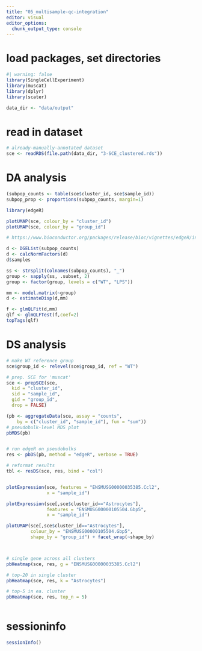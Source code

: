 ```yaml
---
title: "05_multisample-qc-integration"
editor: visual
editor_options: 
  chunk_output_type: console
---
```


# load packages, set directories

```r
#| warning: false
library(SingleCellExperiment)
library(muscat)
library(dplyr)
library(scater)

data_dir <- "data/output"
```

# read in dataset

```r
# already-manually-annotated dataset
sce <- readRDS(file.path(data_dir, "3-SCE_clustered.rds"))
```

# DA analysis

```r
(subpop_counts <- table(sce$cluster_id, sce$sample_id))
subpop_prop <- proportions(subpop_counts, margin=1)

library(edgeR)

plotUMAP(sce, colour_by = "cluster_id")
plotUMAP(sce, colour_by = "group_id")

# https://www.bioconductor.org/packages/release/bioc/vignettes/edgeR/inst/doc/edgeRUsersGuide.pdf

d <- DGEList(subpop_counts)
d <- calcNormFactors(d)
d$samples

ss <- strsplit(colnames(subpop_counts), "_")
group <- sapply(ss, .subset, 2)
group <- factor(group, levels = c("WT", "LPS"))

mm <- model.matrix(~group)
d <- estimateDisp(d,mm)

f <- glmQLFit(d,mm)
qlf <- glmQLFTest(f,coef=2)
topTags(qlf)

```

# DS analysis

```r
# make WT reference group
sce$group_id <- relevel(sce$group_id, ref = "WT")

# prep. SCE for 'muscat'
sce <- prepSCE(sce,
  kid = "cluster_id",
  sid = "sample_id",
  gid = "group_id",
  drop = FALSE)

(pb <- aggregateData(sce, assay = "counts", 
    by = c("cluster_id", "sample_id"), fun = "sum"))
# pseudobulk-level MDS plot
pbMDS(pb)


# run edgeR on pseudobulks
res <- pbDS(pb, method = "edgeR", verbose = TRUE)

# reformat results
tbl <- resDS(sce, res, bind = "col")


plotExpression(sce, features = "ENSMUSG00000035385.Ccl2", 
               x = "sample_id")

plotExpression(sce[,sce$cluster_id=="Astrocytes"], 
               features = "ENSMUSG00000105504.Gbp5", 
               x = "sample_id")

plotUMAP(sce[,sce$cluster_id=="Astrocytes"],
         colour_by = "ENSMUSG00000105504.Gbp5",
         shape_by = "group_id") + facet_wrap(~shape_by)



# single gene across all clusters
pbHeatmap(sce, res, g = "ENSMUSG00000035385.Ccl2")

# top-20 in single cluster
pbHeatmap(sce, res, k = "Astrocytes")

# top-5 in ea. cluster
pbHeatmap(sce, res, top_n = 5)



```

# sessioninfo

```r
sessionInfo()
```
